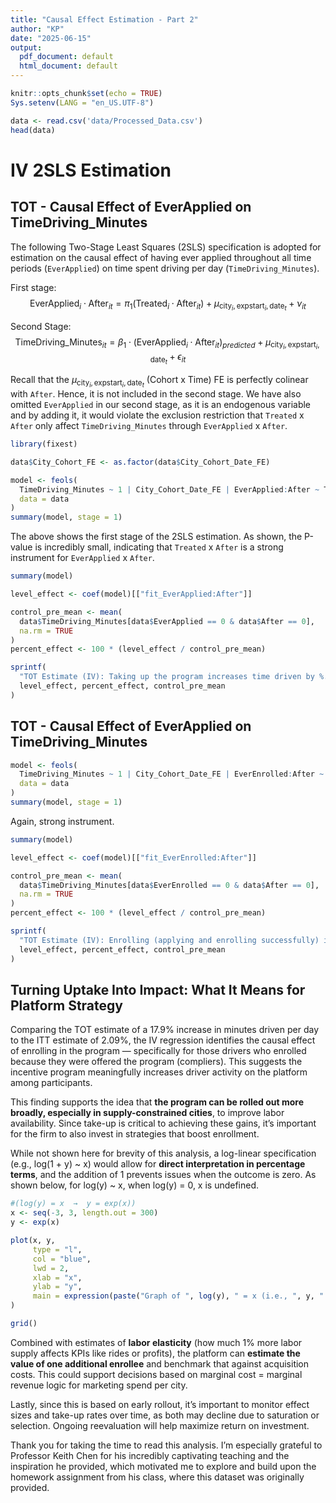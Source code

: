 ```yaml
---
title: "Causal Effect Estimation - Part 2"
author: "KP"
date: "2025-06-15"
output:
  pdf_document: default
  html_document: default
---
```


```r
knitr::opts_chunk$set(echo = TRUE)
Sys.setenv(LANG = "en_US.UTF-8")
```

```r
data <- read.csv('data/Processed_Data.csv')
head(data)
```

# IV 2SLS Estimation

## TOT - Causal Effect of EverApplied on TimeDriving_Minutes

The following Two-Stage Least Squares (2SLS) specification is adopted for estimation on the causal effect of having ever applied throughout all time periods (`EverApplied`) on time spent driving per day (`TimeDriving_Minutes`).

First stage:
$$
\text{EverApplied}_{i} \cdot \text{After}_{it} = \pi_1 (\text{Treated}_{i} \cdot \text{After}_{it}) + \mu_{\text{city}_i, \text{expstart}_i, \text{date}_t} + \nu_{it}
$$

Second Stage:
$$
\text{TimeDriving\_Minutes}_{it} = \beta_1 \cdot \text{(EverApplied}_{i} \cdot \text{After}_{it} \text{)}_{predicted} + \mu_{\text{city}_i, \text{expstart}_i, \text{date}_t} + \epsilon_{it}
$$

Recall that the $\mu_{\text{city}_i, \text{expstart}_i, \text{date}_t}$ (Cohort x Time) FE is perfectly colinear with `After`. Hence, it is not included in the second stage.
We have also omitted `EverApplied` in our second stage, as it is an endogenous variable and by adding it, it would violate the exclusion restriction that `Treated` x `After` only affect `TimeDriving_Minutes` through `EverApplied` x `After`.

```r
library(fixest)

data$City_Cohort_FE <- as.factor(data$City_Cohort_Date_FE)

model <- feols(
  TimeDriving_Minutes ~ 1 | City_Cohort_Date_FE | EverApplied:After ~ Treated:After,
  data = data
)
summary(model, stage = 1)
```

The above shows the first stage of the 2SLS estimation. As shown, the P-value is incredibly small, indicating that `Treated` x `After` is a strong instrument for `EverApplied` x `After`.

```r
summary(model)
```
```r
level_effect <- coef(model)[["fit_EverApplied:After"]]

control_pre_mean <- mean(
  data$TimeDriving_Minutes[data$EverApplied == 0 & data$After == 0],
  na.rm = TRUE
)
percent_effect <- 100 * (level_effect / control_pre_mean)

sprintf(
  "TOT Estimate (IV): Taking up the program increases time driven by %.2f minutes per day on average (%.1f%% increase relative to control group pre-treatment mean of %.2f minutes).",
  level_effect, percent_effect, control_pre_mean
)
```

## TOT - Causal Effect of EverApplied on TimeDriving_Minutes

```r
model <- feols(
  TimeDriving_Minutes ~ 1 | City_Cohort_Date_FE | EverEnrolled:After ~ Treated:After,
  data = data
)
summary(model, stage = 1)
```

Again, strong instrument.

```r
summary(model)
```

```r
level_effect <- coef(model)[["fit_EverEnrolled:After"]]

control_pre_mean <- mean(
  data$TimeDriving_Minutes[data$EverEnrolled == 0 & data$After == 0],
  na.rm = TRUE
)
percent_effect <- 100 * (level_effect / control_pre_mean)

sprintf(
  "TOT Estimate (IV): Enrolling (applying and enrolling successfully) in the program increases time driven by %.2f minutes per day on average (%.1f%% increase relative to control group pre-treatment mean of %.2f minutes).",
  level_effect, percent_effect, control_pre_mean
)
```

## Turning Uptake Into Impact: What It Means for Platform Strategy

Comparing the TOT estimate of a 17.9% increase in minutes driven per day to the ITT estimate of 2.09%, the IV regression identifies the causal effect of enrolling in the program — specifically for those drivers who enrolled because they were offered the program (compliers). This suggests the incentive program meaningfully increases driver activity on the platform among participants. 

This finding supports the idea that **the program can be rolled out more broadly, especially in supply-constrained cities**, to improve labor availability. Since take-up is critical to achieving these gains, it’s important for the firm to also invest in strategies that boost enrollment.

While not shown here for brevity of this analysis, a log-linear specification (e.g., log(1 + y) ~ x) would allow for **direct interpretation in percentage terms**, and the addition of 1 prevents issues when the outcome is zero. As shown below, for log(y) ~ x, when log(y) = 0, x is undefined.

```r
#(log(y) = x  →  y = exp(x))
x <- seq(-3, 3, length.out = 300)
y <- exp(x)

plot(x, y,
     type = "l",
     col = "blue",
     lwd = 2,
     xlab = "x",
     ylab = "y",
     main = expression(paste("Graph of ", log(y), " = x (i.e., ", y, " = e^x)"))
)

grid()
```

Combined with estimates of **labor elasticity** (how much 1% more labor supply affects KPIs like rides or profits), the platform can **estimate the value of one additional enrollee** and benchmark that against acquisition costs. This could support decisions based on marginal cost = marginal revenue logic for marketing spend per city.

Lastly, since this is based on early rollout, it’s important to monitor effect sizes and take-up rates over time, as both may decline due to saturation or selection. Ongoing reevaluation will help maximize return on investment.

Thank you for taking the time to read this analysis. I'm especially grateful to Professor Keith Chen for his incredibly captivating teaching and the inspiration he provided, which motivated me to explore and build upon the homework assignment from his class, where this dataset was originally provided.




